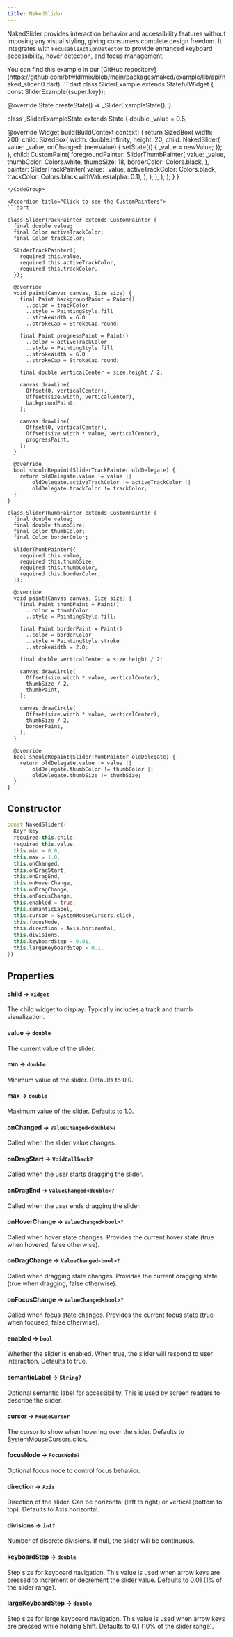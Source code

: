 ```yaml
---
title: NakedSlider
---
```


NakedSlider provides interaction behavior and accessibility features without imposing any visual styling, giving consumers complete design freedom. It integrates with `FocusableActionDetector` to provide enhanced keyboard accessibility, hover detection, and focus management.

<Info>
  You can find this example in our [GitHub repository](https://github.com/btwld/mix/blob/main/packages/naked/example/lib/api/naked_slider.0.dart).
</Info>
<CodeGroup title="Usage Example" defaultLanguage="dart">
```dart
class SliderExample extends StatefulWidget {
  const SliderExample({super.key});

  @override
  State<SliderExample> createState() => _SliderExampleState();
}

class _SliderExampleState extends State<SliderExample> {
  double _value = 0.5;

  @override
  Widget build(BuildContext context) {
    return SizedBox(
      width: 200,
      child: SizedBox(
        width: double.infinity,
        height: 20,
        child: NakedSlider(
          value: _value,
          onChanged: (newValue) {
            setState(() {
              _value = newValue;
            });
          },
          child: CustomPaint(
            foregroundPainter: SliderThumbPainter(
              value: _value,
              thumbColor: Colors.white,
              thumbSize: 18,
              borderColor: Colors.black,
            ),
            painter: SliderTrackPainter(
              value: _value,
              activeTrackColor: Colors.black,
              trackColor: Colors.black.withValues(alpha: 0.1),
            ),
          ),
        ),
      ),
    );
  }
}
```
</CodeGroup>

<Accordion title="Click to see the CustomPainters">
```dart

class SliderTrackPainter extends CustomPainter {
  final double value;
  final Color activeTrackColor;
  final Color trackColor;

  SliderTrackPainter({
    required this.value,
    required this.activeTrackColor,
    required this.trackColor,
  });

  @override
  void paint(Canvas canvas, Size size) {
    final Paint backgroundPaint = Paint()
      ..color = trackColor
      ..style = PaintingStyle.fill
      ..strokeWidth = 6.0
      ..strokeCap = StrokeCap.round;

    final Paint progressPaint = Paint()
      ..color = activeTrackColor
      ..style = PaintingStyle.fill
      ..strokeWidth = 6.0
      ..strokeCap = StrokeCap.round;

    final double verticalCenter = size.height / 2;

    canvas.drawLine(
      Offset(0, verticalCenter),
      Offset(size.width, verticalCenter),
      backgroundPaint,
    );

    canvas.drawLine(
      Offset(0, verticalCenter),
      Offset(size.width * value, verticalCenter),
      progressPaint,
    );
  }

  @override
  bool shouldRepaint(SliderTrackPainter oldDelegate) {
    return oldDelegate.value != value ||
        oldDelegate.activeTrackColor != activeTrackColor ||
        oldDelegate.trackColor != trackColor;
  }
}

class SliderThumbPainter extends CustomPainter {
  final double value;
  final double thumbSize;
  final Color thumbColor;
  final Color borderColor;

  SliderThumbPainter({
    required this.value,
    required this.thumbSize,
    required this.thumbColor,
    required this.borderColor,
  });

  @override
  void paint(Canvas canvas, Size size) {
    final Paint thumbPaint = Paint()
      ..color = thumbColor
      ..style = PaintingStyle.fill;

    final Paint borderPaint = Paint()
      ..color = borderColor
      ..style = PaintingStyle.stroke
      ..strokeWidth = 2.0;

    final double verticalCenter = size.height / 2;

    canvas.drawCircle(
      Offset(size.width * value, verticalCenter),
      thumbSize / 2,
      thumbPaint,
    );

    canvas.drawCircle(
      Offset(size.width * value, verticalCenter),
      thumbSize / 2,
      borderPaint,
    );
  }

  @override
  bool shouldRepaint(SliderThumbPainter oldDelegate) {
    return oldDelegate.value != value ||
        oldDelegate.thumbColor != thumbColor ||
        oldDelegate.thumbSize != thumbSize;
  }
}
```
</Accordion>


## Constructor

```dart
const NakedSlider({
  Key? key,
  required this.child,
  required this.value,
  this.min = 0.0,
  this.max = 1.0,
  this.onChanged,
  this.onDragStart,
  this.onDragEnd,
  this.onHoverChange,
  this.onDragChange,
  this.onFocusChange,
  this.enabled = true,
  this.semanticLabel,
  this.cursor = SystemMouseCursors.click,
  this.focusNode,
  this.direction = Axis.horizontal,
  this.divisions,
  this.keyboardStep = 0.01,
  this.largeKeyboardStep = 0.1,
})
```

## Properties

#### child  → `Widget`
The child widget to display. Typically includes a track and thumb visualization.

#### value → `double`
The current value of the slider.

#### min → `double`
Minimum value of the slider. Defaults to 0.0.

#### max → `double`
Maximum value of the slider. Defaults to 1.0.

#### onChanged → `ValueChanged<double>?`
Called when the slider value changes.

#### onDragStart → `VoidCallback?`
Called when the user starts dragging the slider.

#### onDragEnd → `ValueChanged<double>?`
Called when the user ends dragging the slider.

#### onHoverChange → `ValueChanged<bool>?`
Called when hover state changes. Provides the current hover state (true when hovered, false otherwise).

#### onDragChange → `ValueChanged<bool>?`
Called when dragging state changes. Provides the current dragging state (true when dragging, false otherwise).

#### onFocusChange → `ValueChanged<bool>?`
Called when focus state changes. Provides the current focus state (true when focused, false otherwise).

#### enabled → `bool`
Whether the slider is enabled. When true, the slider will respond to user interaction. Defaults to true.

#### semanticLabel → `String?`
Optional semantic label for accessibility. This is used by screen readers to describe the slider.

#### cursor → `MouseCursor`
The cursor to show when hovering over the slider. Defaults to SystemMouseCursors.click.

#### focusNode → `FocusNode?`
Optional focus node to control focus behavior.

#### direction → `Axis`
Direction of the slider. Can be horizontal (left to right) or vertical (bottom to top). Defaults to Axis.horizontal.

#### divisions → `int?`
Number of discrete divisions. If null, the slider will be continuous.

#### keyboardStep → `double`
Step size for keyboard navigation. This value is used when arrow keys are pressed to increment or decrement the slider value. Defaults to 0.01 (1% of the slider range).

#### largeKeyboardStep → `double`
Step size for large keyboard navigation. This value is used when arrow keys are pressed while holding Shift. Defaults to 0.1 (10% of the slider range).

